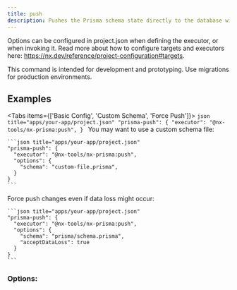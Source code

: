 ```yaml
---
title: push
description: Pushes the Prisma schema state directly to the database without creating migrations.
---
```


Options can be configured in project.json when defining the executor, or when invoking it. Read more about how to configure targets and executors here: https://nx.dev/reference/project-configuration#targets.

<Callout title="Warning" type="warning">
  This command is intended for development and prototyping. Use migrations for production environments.
</Callout>

## Examples

<Tabs items={['Basic Config', 'Custom Schema', 'Force Push']}>
  <Tab value="Basic Config">
    ```json title="apps/your-app/project.json"
    "prisma-push": {
      "executor": "@nx-tools/nx-prisma:push",
    }
    ```
  </Tab>
  <Tab value="Custom Schema">
    You may want to use a custom schema file:

    ```json title="apps/your-app/project.json"
    "prisma-push": {
      "executor": "@nx-tools/nx-prisma:push",
      "options": {
        "schema": "custom-file.prisma",
      }
    }
    ```
  </Tab>
  <Tab value="Force Push">
    Force push changes even if data loss might occur:

    ```json title="apps/your-app/project.json"
    "prisma-push": {
      "executor": "@nx-tools/nx-prisma:push",
      "options": {
        "schema": "prisma/schema.prisma",
        "acceptDataLoss": true
      }
    }
    ```
  </Tab>
</Tabs>

### Options:

<AutoTypeTable path="../../packages/nx-prisma/src/executors/push/schema.d.ts" name="PushExecutorSchema" />
